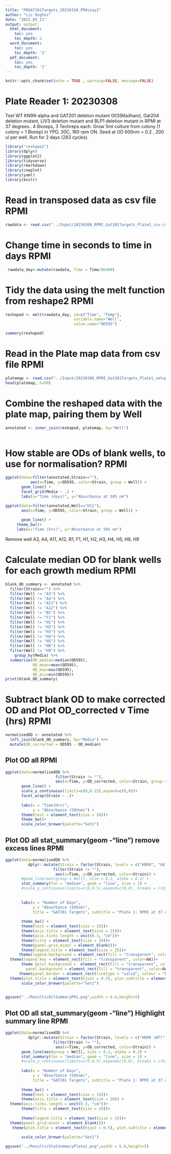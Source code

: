 ```yaml
---
title: "PRGAT201Targets_20230310_PRAssay1"
author: "Liz Hughes"
date: "2023_03_13"
output: output:
  html_document:
    toc: yes
    toc_depth: 2
  word_document:
    toc: yes
    toc_depth: '2'
  pdf_document:
    toc: yes
    toc_depth: '2'
---
```


```r
knitr::opts_chunk$set(echo = TRUE , warning=FALSE, message=FALSE)
```


# Plate Reader 1: 20230308
Test WT KN99-alpha and GAT201 deletion mutant 003(Madhani), Gat204 deletion mutant, LIV3 deletion mutant and BLP1 deletion mutant in RPMI at 37 degrees..
4 Bioreps, 3 Techreps each.
Grow 5ml culture from colony (1 colony = 1 Biorep) in YPD, 30C, 180 rpm ON.
Seed at OD 600nm = 0.2 , 200 ul per well.
Run for 2 days (283 cycles).

```r

library("reshape2")
library(dplyr)
library(ggplot2)
library(tidyverse)
library(rmarkdown)
library(cowplot)
library(yaml)
library(knitr)
```



# Read in transposed data as csv file RPMI

```r

rawdata <- read.csv("../Input/20230308_RPMI_Gat201Targets_Plate1_csv.csv")

```

# Change time in seconds to time in days RPMI

```r

 rawdata_day<-mutate(rawdata, Time = Time/86400)

```

# Tidy the data using the melt function from reshape2 RPMI

```r

reshaped <- melt(rawdata_day, id=c("Time", "Temp"), 
                              variable.name="Well",
                              value.name="OD595")

summary(reshaped)
```

# Read in the Plate map data from csv file RPMI

```r

platemap <- read.csv("../Input/20230308_RPMI_Gat201Targets_Plate1_setup.csv")
head(platemap, n=50)


```

# Combine the reshaped data with the plate map, pairing them by Well 

```r

annotated <- inner_join(reshaped, platemap, by="Well")
 
```

# How stable are ODs of blank wells, to use for normalisation? RPMI

```r

ggplot(data=filter(annotated,Strain==""),
           aes(x=Time, y=OD595, color=Strain, group = Well)) + 
       geom_line() + 
       facet_grid(Media ~ .) +
       labs(x="Time (days)", y="Absorbance at 595 nm")
```


```r

ggplot(data=filter(annotated,Well=="H11"), 
       aes(x=Time, y=OD595, color=Strain, group = Well)) + 
 
       geom_line() + 
     theme_bw()+
     labs(x="Time (hrs)", y="Absorbance at 595 nm")

```
Remove well A3, A4, A11, A12, B1, F1, H1, H2, H3, H4, H5, H8, H9


# Calculate median OD for blank wells for each growth medium RPMI


```r

blank_OD_summary <- annotated %>%
  filter(Strain=="") %>%
  filter(Well != "A3") %>%
  filter(Well != "A4") %>%
  filter(Well != "A11") %>%
  filter(Well != "A12") %>%
  filter(Well != "B1") %>%
  filter(Well != "F1") %>%
  filter(Well != "H1") %>%
  filter(Well != "H2") %>%
  filter(Well != "H3") %>%
  filter(Well != "H4") %>%
  filter(Well != "H5") %>%
  filter(Well != "H8") %>%
  filter(Well != "H9") %>%
    group_by(Media) %>%
  summarise(OD_median=median(OD595),
            OD_mean=mean(OD595),
            OD_max=max(OD595),
            OD_min=min(OD595))
print(blank_OD_summary)
```

# Subtract blank OD to make corrected OD and Plot OD_corrected v Time (hrs) RPMI

```r

normalisedOD <- annotated %>%
  left_join(blank_OD_summary, by="Media") %>%
  mutate(OD_corrected = OD595 - OD_median)

```

## Plot OD all RPMI

```r

ggplot(data=normalisedOD %>%
                      filter(Strain != ""), 
                      aes(x=Time, y=OD_corrected, color=Strain, group = Well)) + 
       geom_line() + 
       scale_y_continuous(limits=c(0,0.15),expand=c(0,0))+
       facet_wrap(Strain ~ .)+
  
       labs(x = "Time(Hrs)",
            y = "Absorbance (595nm)") +
       theme(text = element_text(size = 20))+
       theme_bw()+
       scale_color_brewer(palette="Set1")
```


## Plot OD all stat_summary(geom -"line") remove excess lines RPMI

```r

ggplot(data=normalisedOD %>%
          dplyr::mutate(Strain = factor(Strain, levels = c("KN99", "GAT201", "GAT204", "LIV3","BLP1")))%>%
                     filter(Strain != ""), 
                      aes(x=Time, y=OD_corrected, color=Strain)) + 
       #geom_line(aes(group = Well), size = 0.2, alpha = 0.2) + 
       stat_summary(fun = "median", geom = "line", size = 1) +
       #scale_y_continuous(limits=c(0,0.5),expand=c(0,0), breaks = c(0, 0.05, 0.1)) +
     
  
       labs(x = "Number of Days",
            y = "Absorbance (595nm)",
            title = "GAT201 Targets", subtitle = "Plate 1: RPMI at 37 degrees") +
           
       theme_bw() +
       theme(text = element_text(size = 15))+
       theme(axis.title = element_text(size = 25))+
       theme(axis.ticks.length = unit(0.3, "cm"))+
       theme(title = element_text(size = 20))+
       theme(panel.grid.minor = element_blank())+
       theme(legend.title = element_text(size = 25))+
      theme(legend.background = element_rect(fill = "transparent", color=NA))+
  theme(legend.key = element_rect(fill = "transparent", color=NA))+
       theme (plot.background =  element_rect(fill = "transparent", color=NA), 
         panel.background = element_rect(fill = "transparent", color=NA),)+
      theme(panel.border = element_rect(linetype = "solid", colour = "black", size = 2))+
  theme(plot.title = element_text(hjust = 0.5), plot.subtitle = element_text(hjust = 0.5) )+
       scale_color_brewer(palette="Set1")
       
```


```r

ggsave("../Results/AllSummaryPR1.png",width = 6.6,height=5)
```


## Plot OD all stat_summary(geom -"line") Highlight summary line RPMI

```r

ggplot(data=normalisedOD %>%
          dplyr::mutate(Strain = factor(Strain, levels = c("KN99 (WT)", "GAT201", "GAT204", "LIV3","BLP1")))%>%
                     filter(Strain != ""), 
                      aes(x=Time, y=OD_corrected, color=Strain)) + 
       geom_line(aes(group = Well), size = 0.2, alpha = 0.2) + 
       stat_summary(fun = "median", geom = "line", size = 1) +
       #scale_y_continuous(limits=c(0,0.5),expand=c(0,0), breaks = c(0, 0.05, 0.1)) +
   
       labs(x = "Number of Days",
            y = "Absorbance (595nm)",
            title = "GAT201 Targets", subtitle = "Plate 1: RPMI at 37 degrees") +
 
       theme_bw() +
       theme(text = element_text(size = 15))+
       theme(axis.title = element_text(size = 20)) +
  theme(axis.ticks.length = unit(0.3, "cm"))+
       theme(title = element_text(size = 20))+
    
       theme(legend.title = element_text(size = 15))+
  theme(panel.grid.minor = element_blank())+
   theme(plot.title = element_text(hjust = 0.5), plot.subtitle = element_text(hjust = 0.5) )+
  
       scale_color_brewer(palette="Set1")
```

```r

ggsave("../Results/StatSummaryPlate1.png",width = 6.6,height=5)
```






